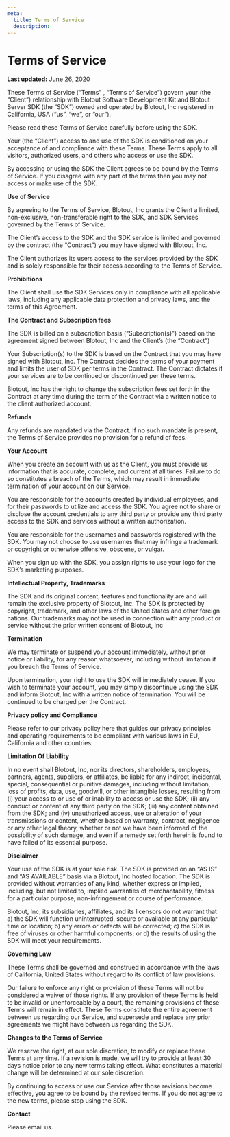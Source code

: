 ```yaml
---
meta:
  title: Terms of Service
  description:
---
```



<MDX>
  <div className='header'>
    <h1>Terms of Service</h1>
    <div className='date'>
      <b>Last updated:</b> June 26, 2020
    </div>
  </div>

  <div className='content-wrapper'>

These Terms of Service (“Terms” , “Terms of Service”) govern your (the “Client”) relationship with Blotout Software Development Kit and Blotout Server SDK (the “SDK”) owned and operated by Blotout, Inc registered in California, USA (“us”, “we”, or “our”).

Please read these Terms of Service carefully before using the SDK.

Your (the “Client”) access to and use of the SDK is conditioned on your acceptance of and compliance with these Terms. These Terms apply to all visitors, authorized users, and others who access or use the SDK.

By accessing or using the SDK the Client agrees to be bound by the Terms of Service. If you disagree with any part of the terms then you may not access or make use of the SDK.

**Use of Service**

By agreeing to the Terms of Service, Blotout, Inc grants the Client a limited, non-exclusive, non-transferable right to the SDK, and SDK Services governed by the Terms of Service.

The Client’s access to the SDK and the SDK service is limited and governed by the contract (the “Contract”) you may have signed with Blotout, Inc.

The Client authorizes its users access to the services provided by the SDK and is solely responsible for their access according to the Terms of Service.

**Prohibitions**

The Client shall use the SDK Services only in compliance with all applicable laws, including any applicable data protection and privacy laws, and the terms of this Agreement.

**The Contract and Subscription fees**

The SDK is billed on a subscription basis (“Subscription(s)”) based on the agreement signed between Blotout, Inc and the Client’s (the “Contract”)

Your Subscription(s) to the SDK is based on the Contract that you may have signed with Blotout, Inc. The Contract decides the terms of your payment and limits the user of SDK per terms in the Contract. The Contract dictates if your services are to be continued or discontinued per these terms.

Blotout, Inc has the right to change the subscription fees set forth in the Contract at any time during the term of the Contract via a written notice to the client authorized account.

**Refunds**

Any refunds are mandated via the Contract. If no such mandate is present, the Terms of Service provides no provision for a refund of fees.

**Your Account**

When you create an account with us as the Client, you must provide us information that is accurate, complete, and current at all times. Failure to do so constitutes a breach of the Terms, which may result in immediate termination of your account on our Service.

You are responsible for the accounts created by individual employees, and for their passwords to utilize and access the SDK. You agree not to share or disclose the account credentials to any third party or provide any third party access to the SDK and services without a written authorization.

You are responsible for the usernames and passwords registered with the SDK. You may not choose to use usernames that may infringe a trademark or copyright or otherwise offensive, obscene, or vulgar.

When you sign up with the SDK, you assign rights to use your logo for the SDK’s marketing purposes.

**Intellectual Property, Trademarks**

The SDK and its original content, features and functionality are and will remain the exclusive property of Blotout, Inc. The SDK is protected by copyright, trademark, and other laws of the United States and other foreign nations. Our trademarks may not be used in connection with any product or service without the prior written consent of Blotout, Inc

**Termination**

We may terminate or suspend your account immediately, without prior notice or liability, for any reason whatsoever, including without limitation if you breach the Terms of Service.

Upon termination, your right to use the SDK will immediately cease. If you wish to terminate your account, you may simply discontinue using the SDK and inform Blotout, Inc with a written notice of termination. You will be continued to be charged per the Contract.

**Privacy policy and Compliance**

Please refer to our privacy policy here that guides our privacy principles and operating requirements to be compliant with various laws in EU, California and other countries.

**Limitation Of Liability**

In no event shall Blotout, Inc, nor its directors, shareholders, employees, partners, agents, suppliers, or affiliates, be liable for any indirect, incidental, special, consequential or punitive damages, including without limitation, loss of profits, data, use, goodwill, or other intangible losses, resulting from (i) your access to or use of or inability to access or use the SDK; (ii) any conduct or content of any third party on the SDK; (iii) any content obtained from the SDK; and (iv) unauthorized access, use or alteration of your transmissions or content, whether based on warranty, contract, negligence or any other legal theory, whether or not we have been informed of the possibility of such damage, and even if a remedy set forth herein is found to have failed of its essential purpose.

**Disclaimer**

Your use of the SDK is at your sole risk. The SDK is provided on an “AS IS” and “AS AVAILABLE” basis via a Blotout, Inc hosted location. The SDK is provided without warranties of any kind, whether express or implied, including, but not limited to, implied warranties of merchantability, fitness for a particular purpose, non-infringement or course of performance.

Blotout, Inc, its subsidiaries, affiliates, and its licensors do not warrant that a) the SDK will function uninterrupted, secure or available at any particular time or location; b) any errors or defects will be corrected; c) the SDK is free of viruses or other harmful components; or d) the results of using the SDK will meet your requirements.

**Governing Law**

These Terms shall be governed and construed in accordance with the laws of California, United States without regard to its conflict of law provisions.

Our failure to enforce any right or provision of these Terms will not be considered a waiver of those rights. If any provision of these Terms is held to be invalid or unenforceable by a court, the remaining provisions of these Terms will remain in effect. These Terms constitute the entire agreement between us regarding our Service, and supersede and replace any prior agreements we might have between us regarding the SDK.

**Changes to the Terms of Service**

We reserve the right, at our sole discretion, to modify or replace these Terms at any time. If a revision is made, we will try to provide at least 30 days notice prior to any new terms taking effect. What constitutes a material change will be determined at our sole discretion.

By continuing to access or use our Service after those revisions become effective, you agree to be bound by the revised terms. If you do not agree to the new terms, please stop using the SDK.

**Contact**

Please email us.

  </div>
</MDX>
